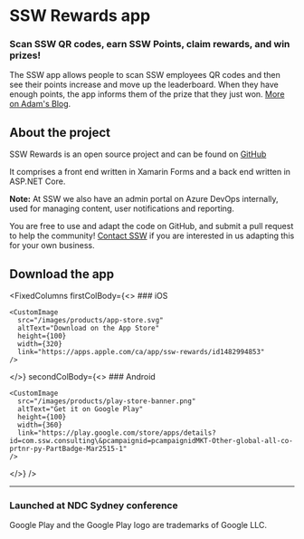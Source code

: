 
# SSW Rewards app

### Scan SSW QR codes, earn SSW Points, claim rewards, and win prizes!

The SSW app allows people to scan SSW employees QR codes and then see their
points increase and move up the leaderboard. When they have enough points, the
app informs them of the prize that they just won. [More on Adam's Blog](https://adamcogan.com/2019/11/06/ssw-had-fun-at-ndc-gotta-catch-em-all/).

<VideoEmbed url="https://www.youtube.com/watch?v=UVjun9hPwTc" videoWidth="w-full" removeMargin={true} />

## About the project

SSW Rewards is an open source project and can be found on [GitHub](https://github.com/SSWConsulting/SSW.Rewards)

It comprises a front end written in Xamarin Forms and a back end written in ASP.NET Core.

**Note:** At SSW we also have an admin portal on Azure DevOps internally, used for managing content, user notifications and reporting.

You are free to use and adapt the code on GitHub, and submit a pull request to help the community!
[Contact SSW](https://www.ssw.com.au/ssw/Company/ContactUs.aspx) if you are interested in us adapting
this for your own business.

## Download the app

<FixedColumns
  firstColBody={<>
    ### iOS
    
    <CustomImage 
      src="/images/products/app-store.svg" 
      altText="Download on the App Store" 
      height={100} 
      width={320}
      link="https://apps.apple.com/ca/app/ssw-rewards/id1482994853" 
    />

  </>}
  secondColBody={<>
    ### Android
    
    <CustomImage 
      src="/images/products/play-store-banner.png" 
      altText="Get it on Google Play" 
      height={100} 
      width={360} 
      link="https://play.google.com/store/apps/details?id=com.ssw.consulting\&pcampaignid=pcampaignidMKT-Other-global-all-co-prtnr-py-PartBadge-Mar2515-1"
    />
  </>}
/>

***

### Launched at NDC Sydney conference


Google Play and the Google Play logo are trademarks of Google LLC.

